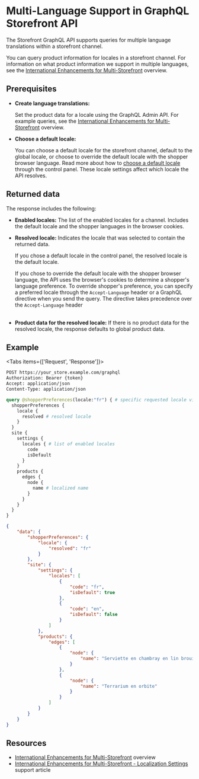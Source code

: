 # Multi-Language Support in GraphQL Storefront API

The Storefront GraphQL API supports queries for multiple language translations within a storefront channel. 

You can query product information for locales in a storefront channel. For information on what product information we support in multiple languages, see the [International Enhancements for Multi-Storefront](/docs/store-operations/catalog/msf-international-enhancements) overview.

## Prerequisites

- **Create language translations:**

  Set the product data for a locale using the GraphQL Admin API. For example queries, see the [International Enhancements for Multi-Storefront](/docs/store-operations/catalog/msf-international-enhancements) overview.
  <br />
- **Choose a default locale:**

  You can choose a default locale for the storefront channel, default to the global locale, or choose to override the default locale with the shopper browser language. Read more about how to [choose a default locale](https://support.bigcommerce.com/s/article/International-Enhancements-for-Multi-Storefront#localization) through the control panel. These locale settings affect which locale the API resolves.

## Returned data

The response includes the following:
- **Enabled locales:** The list of the enabled locales for a channel. Includes the default locale and the shopper languages in the browser cookies.
  <br />
- **Resolved locale:** Indicates the locale that was selected to contain the returned data.

  If you chose a default locale in the control panel, the resolved locale is the default locale.

  If you chose to override the default locale with the shopper browser language, the API uses the browser's cookies to determine a shopper's language preference. To override shopper's preference, you can specify a preferred locale through the `Accept-Language` header or a GraphQL directive when you send the query. The directive takes precedence over the `Accept-Language` header<br />
  <br />
- **Product data for the resolved locale:** If there is no product data for the resolved locale, the response defaults to global product data.

## Example

<Tabs items={['Request', 'Response']}>
  <Tab>

```graphql filename="Get products information for a locale" showLineNumbers copy
POST https://your_store.example.com/graphql
Authorization: Bearer {token}
Accept: application/json
Content-Type: application/json

query @shopperPreferences(locale:"fr") { # specific requested locale via directive
  shopperPreferences {
    locale {
      resolved # resolved locale
    }
  }
  site {
    settings {
      locales { # list of enabled locales
        code
        isDefault
      }
    }
    products {
      edges {
        node {
          name # localized name
        }
      }
    }
  }
}
```

</Tab>
<Tab>

```json filename="Get products information for a locale" showlineNumbers copy
{
    "data": {
        "shopperPreferences": {
            "locale": {
                "resolved": "fr"
            }
        },
        "site": {
            "settings": {
                "locales": [
                    {
                        "code": "fr",
                        "isDefault": true
                    },
                    {
                        "code": "en",
                        "isDefault": false
                    }
                ]
            },
            "products": {
                "edges": [
                    {
                        "node": {
                            "name": "Serviette en chambray en lin brouillard"
                        }
                    },
                    {
                        "node": {
                            "name": "Terrarium en orbite"
                        }
                    }
                ]
            }
        }
    }
}
```

</Tab>
</Tabs>

## Resources 

- [International Enhancements for Multi-Storefront](/docs/store-operations/catalog/msf-international-enhancements) overview
- [International Enhancements for Multi-Storefront - Localization Settings](https://support.bigcommerce.com/s/article/International-Enhancements-for-Multi-Storefront#localization) support article